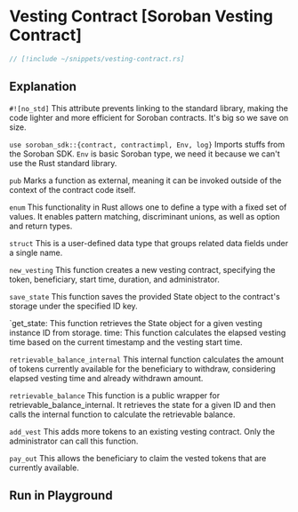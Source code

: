 
# Vesting Contract [Soroban Vesting Contract]

```rust
// [!include ~/snippets/vesting-contract.rs]
```

## Explanation

`#![no_std]` This attribute prevents linking to the standard library, making the code lighter and more efficient for Soroban contracts. It's big so we save on size.

`use soroban_sdk::{contract, contractimpl, Env, log}` Imports stuffs from the Soroban SDK. `Env` is basic Soroban type, we need it because we can't use the Rust standard library.

`pub` Marks a function as external, meaning it can be invoked outside of the context of the contract code itself.

`enum` This functionality in Rust allows one to define a type with a fixed set of values. It enables pattern matching, discriminant unions, as well as option and return types.

`struct` This is a user-defined data type that groups related data fields under a single name.

`new_vesting` This function creates a new vesting contract, specifying the token, beneficiary, start time, duration, and administrator.

`save_state` This function saves the provided State object to the contract's storage under the specified ID key.

`get_state: This function retrieves the State object for a given vesting instance ID from storage.
time: This function calculates the elapsed vesting time based on the current timestamp and the vesting start time.

`retrievable_balance_internal` This internal function calculates the amount of tokens currently available for the beneficiary to withdraw, considering elapsed vesting time and already withdrawn amount.

`retrievable_balance` This function is a public wrapper for retrievable_balance_internal. It retrieves the state for a given ID and then calls the internal function to calculate the retrievable balance.

`add_vest` This adds more tokens to an existing vesting contract. Only the administrator can call this function.

`pay_out` This allows the beneficiary to claim the vested tokens that are currently available.

## Run in Playground

<Playground okashiID="azhxltjpjzyjqgmlhvnrvbgvqudy" />
